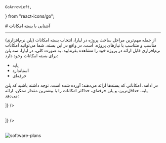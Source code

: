     GoArrowLeft,
} from "react-icons/go";

<Layout>
<Head>
<title>مستندات بسته امکانات دیتابیس  - لیارا</title>
</Head>
# آشنایی با بسته امکانات

<hr className="mb-2" />
از جمله مهم‌ترین مراحل ساخت پروژه در لیارا، انتخاب بسته امکانات (پلن نرم‌افزاری) مناسب و متناسب با نیازهای پروژه، است. 
در واقع در این بسته، شما می‌توانید امکانات نرم‌افزاری قابل ارائه در پروژه خود را مشاهده بفرمایید. 
به صورت کلی، در لیارا، سه پلن برای بسته امکانات وجود دارد: 
<div className="h-2" />
<ul>
    <li>پایه</li>
    <li>استاندارد</li>
    <li>حرفه‌ای</li>
</ul>
<div className="h-2" />

در ادامه، امکاناتی که بسته‌ها ارائه می‌دهند؛ آورده شده است. توجه داشته باشید که پلن پایه، حداقل‌ترین، و پلن حرفه‌ای، حداکثر امکانات را با بیشترین مقدار ممکن، ارائه می‌دهد:

<Section id='backup-features' title="امکانات پشتیبان‌گیری" />
<Table  headers={ ["امکانات پشتیبان‌گیری", "پلن پایه", "پلن استاندارد", "پلن حرفه‌ای"]}
 data={ [
  ["پشتیبان‌گیری خودکار ساعتی", "ندارد", "ندارد", "تا 12 ساعت گذشته"],
  ["پشتیبان‌گیری خودکار روزانه", "ندارد", "تا 7 روز گذشته", "تا 7 روز گذشته"],
  ["پشتیبان‌گیری خودکار هفتگی", "ندارد", "ندارد", "تا 7 روز گذشته"],
  ["پشتیبان‌گیری خودکار ماهانه", "ندارد", "ندارد", "تا 3 ماه گذشته"],
  ["پشتیبان‌گیری دستی", "ندارد", "دارد", "دارد"],
  ["حداکثر پشتیبان‌گیری دستی در ساعت", "ندارد", "2", "10"],
  ["فضای پشتیبان", "ندارد", "90 گیگابایت", "310 گیگابایت"],
  
]} />


<Section id='logs' title="گزارشات " />
<Table  headers={ ["گزارشات", "پلن پایه", "پلن استاندارد", "پلن حرفه‌ای"]}
 data={ [
  ["زمان نمایش نمودار منابع مصرفی سخت‌افزاری", "تا یک ساعت", "تا 30 روز", "تا 60 روز"],
  
]} />

<Section id='other-features' title="سایر امکانات" />
<Table  headers={["سایر امکانات", "پلن پایه", "پلن استاندارد", "پلن حرفه‌ای"]}
 data={ [
  ["امکان شخصی‌سازی پارامترهای دیتابیس", "ندارد", "دارد", "دارد"],  
  ["قابلیت اتصال از شبکه‌ی عمومی", "ندارد", "دارد", "دارد"],  
]} />

<img src="https://files.liara.ir/liara/docs/database-software-plans.png" alt='software-plans' />

</Layout>